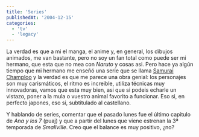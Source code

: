 ```yaml
---
title: 'Series'
publishedAt: '2004-12-15'
categories:
  - 'tv'
  - 'legacy'
---
```


La verdad es que a mi el manga, el anime y, en general, los dibujos animados, me van bastante, pero no soy un fan total como puede ser mi hermano, que esta que no mea con _Naruto_ y cosas asi. Pero hace ya algún tiempo que mi hermano me enseñó una serie que se llama [Samurai Champloo](http://www.samuraichamploo.com/) y la verdad es que me parece una obra genial: los personajes son muy carismáticos, el ritmo es increible, utiliza técnicas muy innovadoras, vamos que esta muy bien, asi que si podeis echarle un vistazo, poner a la mula o vuestro animal favorito a funcionar. Eso si, en perfecto japones, eso si, subtitulado al castellano.

Y hablando de series, comentar que el pasado lunes fue el último capitulo de _Ana y los 7_ (puaj) y que a partir del lunes que viene estrenan la 3ª temporada de _Smallville_. Creo que el balance es muy positivo, ¿no?

